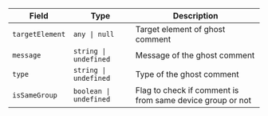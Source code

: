 | Field | Type | Description |
| --- | --- | --- |
| `targetElement` | `any \| null` | Target element of ghost comment |
| `message` | `string \| undefined` | Message of the ghost comment |
| `type` | `string \| undefined` | Type of the ghost comment |
| `isSameGroup` | `boolean \| undefined` | Flag to check if comment is from same device group or not |